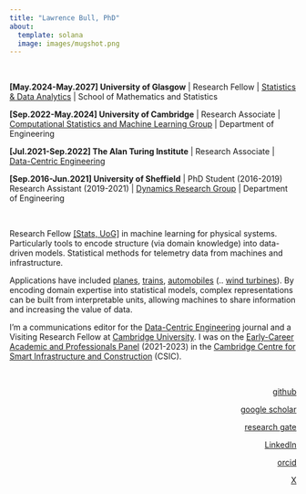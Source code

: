```yaml
---
title: "Lawrence Bull, PhD"
about:
  template: solana
  image: images/mugshot.png
---
```


</br>

<div style="text-align: left">


**[May.2024-May.2027] University of Glasgow** | Research Fellow | [Statistics & Data Analytics](https://www.gla.ac.uk/schools/mathematicsstatistics/research/stats/ai3/) | School of Mathematics and Statistics

**[Sep.2022-May.2024] University of Cambridge** | Research Associate | [Computational Statistics and Machine Learning Group](https://csml-cam.github.io) | Department of Engineering

**[Jul.2021-Sep.2022] The Alan Turing Institute** | Research Associate | [Data-Centric Engineering](https://www.turing.ac.uk/research/research-programmes/data-centric-engineering)

**[Sep.2016-Jun.2021] University of Sheffield** | PhD Student (2016-2019) Research Assistant (2019-2021) | [Dynamics Research Group](https://drg.ac.uk/) | Department of Engineering

</br>

Research Fellow [[Stats, UoG]](https://www.gla.ac.uk/schools/mathematicsstatistics/staff/lawrencebull/#biography) in machine learning for physical systems. Particularly tools to encode structure (via domain knowledge) into data-driven models. Statistical methods for telemetry data from machines and infrastructure.


Applications have included [planes](https://www.sciencedirect.com/science/article/pii/S0022460X21001449), [trains](https://arxiv.org/abs/2403.17820), [automobiles](https://doi.org/10.48550/arXiv.2204.12404) (.. [wind turbines](https://arxiv.org/abs/2111.15496)).
By encoding domain expertise into statistical models, complex representations can be built from interpretable units, allowing machines to share information and increasing the value of data.

I'm a communications editor for the [Data-Centric Engineering](https://www.cambridge.org/core/journals/data-centric-engineering) journal and a Visiting Research Fellow at [Cambridge University](https://csml-cam.github.io). I was on the [Early-Career Academic and Professionals Panel](https://www-smartinfrastructure.eng.cam.ac.uk/news/csic-call-applicants-early-career-academics-and-professionals-panel) (2021-2023) in the [Cambridge Centre for Smart Infrastructure and Construction](https://www-smartinfrastructure.eng.cam.ac.uk/) (CSIC).

<div style="text-align: right"> 

</br>

[github](https://github.com/labull)

[google scholar](https://scholar.google.com/citations?user=Lszt1B4AAAAJ&hl=en)

[research gate](https://www.researchgate.net/profile/Lawrence-Bull-2)

[LinkedIn](https://www.linkedin.com/in/lawrence-bull-793178109/)

[orcid](https://orcid.org/0000-0002-0225-5010)

[X](https://x.com/lwrncebull)
